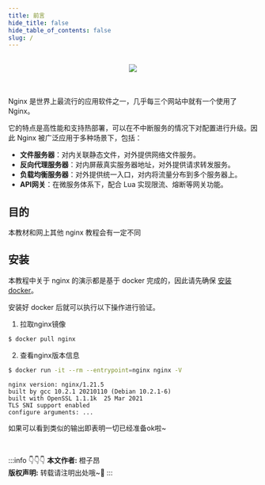 ```yaml
---
title: 前言
hide_title: false
hide_table_of_contents: false
slug: /
---
```


<br/>

<div align="center">
  <img src={require('./nginx-logo.png').default}></img>
</div>

<br/>
<br/>

Nginx 是世界上最流行的应用软件之一，几乎每三个网站中就有一个使用了 Nginx。

它的特点是高性能和支持热部署，可以在不中断服务的情况下对配置进行升级。因此 Nginx 被广泛应用于多种场景下，包括：

- **文件服务器**：对内关联静态文件，对外提供网络文件服务。
- **反向代理服务器**：对内屏蔽真实服务器地址，对外提供请求转发服务。
- **负载均衡服务器**：对外提供统一入口，对内将流量分布到多个服务器上。
- **API网关**：在微服务体系下，配合 Lua 实现限流、熔断等网关功能。

## 目的

本教材和网上其他 nginx 教程会有一定不同


## 安装

本教程中关于 nginx 的演示都是基于 docker 完成的，因此请先确保 [安装docker](#)。

安装好 docker 后就可以执行以下操作进行验证。

1. 拉取nginx镜像

```bash
$ docker pull nginx
```

2. 查看nginx版本信息

```bash
$ docker run -it --rm --entrypoint=nginx nginx -V
```

```text title="版本信息"
nginx version: nginx/1.21.5
built by gcc 10.2.1 20210110 (Debian 10.2.1-6)
built with OpenSSL 1.1.1k  25 Mar 2021
TLS SNI support enabled
configure arguments: ...
```

如果可以看到类似的输出即表明一切已经准备ok啦~


<br/>

:::info 👇👇👇
**本文作者:** 橙子昂 <br/>
**版权声明:** 转载请注明出处哦~👮‍
:::
